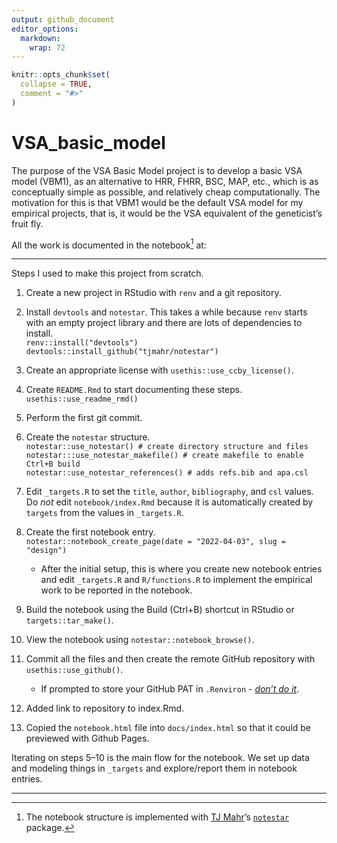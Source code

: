 ```yaml
---
output: github_document
editor_options: 
  markdown: 
    wrap: 72
---
```


<!-- README.md is generated from README.Rmd. Please edit that file -->

```r
knitr::opts_chunk$set(
  collapse = TRUE,
  comment = "#>"
)
```

# VSA_basic_model

<!-- badges: start -->

<!-- badges: end -->

The purpose of the VSA Basic Model project is to develop a basic VSA
model (VBM1), as an alternative to HRR, FHRR, BSC, MAP, etc., which is
as conceptually simple as possible, and relatively cheap
computationally. The motivation for this is that VBM1 would be the
default VSA model for my empirical projects, that is, it would be the
VSA equivalent of the geneticist's fruit fly.

<!--
What is special about using `README.Rmd` instead of just `README.md`? You can include R chunks.
You'll still need to render `README.Rmd` regularly, to keep `README.md` up-to-date. `devtools::build_readme()` is handy for this. You could also use GitHub Actions to re-render `README.Rmd` every time you push. An example workflow can be found here: <https://github.com/r-lib/actions/tree/v1/examples>.

You can also embed plots.
In that case, don't forget to commit and push the resulting figure files, so they display on GitHub. 
-->

All the work is documented in the notebook[^1] at:

[^1]: The notebook structure is implemented with [TJ
    Mahr](https://www.tjmahr.com/)'s
    [`notestar`](https://github.com/tjmahr/notestar) package.

------------------------------------------------------------------------

Steps I used to make this project from scratch.

1.  Create a new project in RStudio with `renv` and a git repository.

2.  Install `devtools` and `notestar`. This takes a while because `renv`
    starts with an empty project library and there are lots of
    dependencies to install.  
    `renv::install("devtools")`  
    `devtools::install_github("tjmahr/notestar")`

3.  Create an appropriate license with `usethis::use_ccby_license()`.

4.  Create `README.Rmd` to start documenting these steps.  
    `usethis::use_readme_rmd()`

5.  Perform the first git commit.

6.  Create the `notestar` structure.  
    `notestar::use_notestar() # create directory structure and files`  
    `notestar:::use_notestar_makefile() # create makefile to enable Ctrl+B build`  
    `notestar::use_notestar_references() # adds refs.bib and apa.csl`

7.  Edit `_targets.R` to set the `title`, `author`, `bibliography`, and
    `csl` values. Do *not* edit `notebook/index.Rmd` because it is
    automatically created by `targets` from the values in `_targets.R`.

8.  Create the first notebook entry.  
    `notestar::notebook_create_page(date = "2022-04-03", slug = "design")`

    -   After the initial setup, this is where you create new notebook
        entries and edit `_targets.R` and `R/functions.R` to implement
        the empirical work to be reported in the notebook.

9.  Build the notebook using the Build (Ctrl+B) shortcut in RStudio or
    `targets::tar_make()`.

10. View the notebook using `notestar::notebook_browse()`.

11. Commit all the files and then create the remote GitHub repository
    with `usethis::use_github()`.

    -   If prompted to store your GitHub PAT in `.Renviron` - [*don't do
        it*](https://usethis.r-lib.org/articles/git-credentials.html#tldr-use-https-2fa-and-a-github-personal-access-token).

12. Added link to repository to index.Rmd.

13. Copied the `notebook.html` file into `docs/index.html` so that it
    could be previewed with Github Pages.

Iterating on steps 5--10 is the main flow for the notebook. We set up
data and modeling things in `_targets` and explore/report them in
notebook entries.

------------------------------------------------------------------------

<!--
How the data/modeling flow into the notebook entries and into the final
notebook:

```
{r graph, dpi = 144}
targets::tar_visnetwork(targets_only = TRUE)
```
-->
